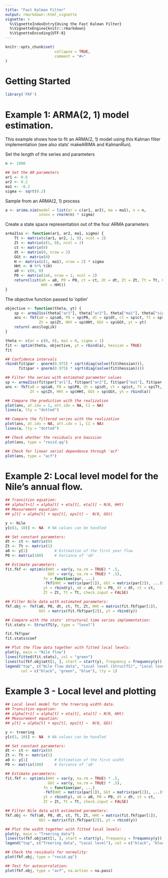 ```yaml
---
title: "Fast Kalman Filter"
output: rmarkdown::html_vignette
vignette: >
  %\VignetteIndexEntry{Using the Fast Kalman Filter}
  %\VignetteEngine{knitr::rmarkdown}
  %\VignetteEncoding{UTF-8}
---
```


```r
knitr::opts_chunk$set(
                      collapse = TRUE,
                      comment = "#>"
)
```
# Getting Started

```r
library('FKF')
```

# Example 1: ARMA(2, 1) model estimation.

This example shows how to fit an ARMA(2, 1) model using this Kalman filter
implementation (see also stats' makeARIMA and KalmanRun).

Set the length of the series and parameters

```r
n <- 1000

## Set the AR parameters
ar1 <- 0.6
ar2 <- 0.2
ma1 <- -0.2
sigma <- sqrt(0.2)
```

Sample from an ARMA(2, 1) process

```r
a <- arima.sim(model = list(ar = c(ar1, ar2), ma = ma1), n = n,
               innov = rnorm(n) * sigma)
```

Create a state space representation out of the four ARMA parameters

```r
arma21ss <- function(ar1, ar2, ma1, sigma) {
    Tt <- matrix(c(ar1, ar2, 1, 0), ncol = 2)
    Zt <- matrix(c(1, 0), ncol = 2)
    ct <- matrix(0)
    dt <- matrix(0, nrow = 2)
    GGt <- matrix(0)
    H <- matrix(c(1, ma1), nrow = 2) * sigma
    HHt <- H %*% t(H)
    a0 <- c(0, 0)
    P0 <- matrix(1e6, nrow = 2, ncol = 2)
    return(list(a0 = a0, P0 = P0, ct = ct, dt = dt, Zt = Zt, Tt = Tt, GGt = GGt,
                HHt = HHt))
}
```

The objective function passed to 'optim'
```r
objective <- function(theta, yt) {
    sp <- arma21ss(theta["ar1"], theta["ar2"], theta["ma1"], theta["sigma"])
    ans <- fkf(a0 = sp$a0, P0 = sp$P0, dt = sp$dt, ct = sp$ct, Tt = sp$Tt,
               Zt = sp$Zt, HHt = sp$HHt, GGt = sp$GGt, yt = yt)
    return(-ans$logLik)
}

theta <- c(ar = c(0, 0), ma1 = 0, sigma = 1)
fit <- optim(theta, objective, yt = rbind(a), hessian = TRUE)
fit
```

```r
## Confidence intervals
rbind(fit$par - qnorm(0.975) * sqrt(diag(solve(fit$hessian))),
      fit$par + qnorm(0.975) * sqrt(diag(solve(fit$hessian))))

## Filter the series with estimated parameter values
sp <- arma21ss(fit$par["ar1"], fit$par["ar2"], fit$par["ma1"], fit$par["sigma"])
ans <- fkf(a0 = sp$a0, P0 = sp$P0, dt = sp$dt, ct = sp$ct, Tt = sp$Tt,
           Zt = sp$Zt, HHt = sp$HHt, GGt = sp$GGt, yt = rbind(a))

## Compare the prediction with the realization
plot(ans, at.idx = 1, att.idx = NA, CI = NA)
lines(a, lty = "dotted")

## Compare the filtered series with the realization
plot(ans, at.idx = NA, att.idx = 1, CI = NA)
lines(a, lty = "dotted")

## Check whether the residuals are Gaussian
plot(ans, type = "resid.qq")

## Check for linear serial dependence through 'acf'
plot(ans, type = "acf")
```


# Example 2: Local level model for the Nile's annual flow.

```r
## Transition equation:
## alpha[t+1] = alpha[t] + eta[t], eta[t] ~ N(0, HHt)          
## Measurement equation:
## y[t] = alpha[t] + eps[t], eps[t] ~  N(0, GGt)

y <- Nile
y[c(3, 10)] <- NA  # NA values can be handled

## Set constant parameters:
dt <- ct <- matrix(0) 
Zt <- Tt <- matrix(1)
a0 <- y[1]            # Estimation of the first year flow 
P0 <- matrix(100)     # Variance of 'a0'

## Estimate parameters:
fit.fkf <- optim(c(HHt = var(y, na.rm = TRUE) * .5,
                   GGt = var(y, na.rm = TRUE) * .5),
                 fn = function(par, ...)
                 -fkf(HHt = matrix(par[1]), GGt = matrix(par[2]), ...)$logLik,
                 yt = rbind(y), a0 = a0, P0 = P0, dt = dt, ct = ct,
                 Zt = Zt, Tt = Tt, check.input = FALSE)

## Filter Nile data with estimated parameters:
fkf.obj <- fkf(a0, P0, dt, ct, Tt, Zt, HHt = matrix(fit.fkf$par[1]),
               GGt = matrix(fit.fkf$par[2]), yt = rbind(y))

## Compare with the stats' structural time series implementation:
fit.stats <- StructTS(y, type = "level")

fit.fkf$par
fit.stats$coef

## Plot the flow data together with fitted local levels:
plot(y, main = "Nile flow")
lines(fitted(fit.stats), col = "green")
lines(ts(fkf.obj$att[1, ], start = start(y), frequency = frequency(y)), col = "blue")
legend("top", c("Nile flow data", "Local level (StructTS)", "Local level (fkf)"),
       col = c("black", "green", "blue"), lty = 1)

```

# Example 3 - Local level and plotting

```r
## Local level model for the treering width data.
## Transition equation:
## alpha[t+1] = alpha[t] + eta[t], eta[t] ~ N(0, HHt)          
## Measurement equation:
## y[t] = alpha[t] + eps[t], eps[t] ~  N(0, GGt)

y <- treering
y[c(3, 10)] <- NA  # NA values can be handled

## Set constant parameters:
dt <- ct <- matrix(0) 
Zt <- Tt <- matrix(1)
a0 <- y[1]            # Estimation of the first width
P0 <- matrix(100)     # Variance of 'a0'

## Estimate parameters:
fit.fkf <- optim(c(HHt = var(y, na.rm = TRUE) * .5,
                   GGt = var(y, na.rm = TRUE) * .5),
                 fn = function(par, ...)
                 -fkf(HHt = matrix(par[1]), GGt = matrix(par[2]), ...)$logLik,
                 yt = rbind(y), a0 = a0, P0 = P0, dt = dt, ct = ct,
                 Zt = Zt, Tt = Tt, check.input = FALSE)

## Filter Nile data with estimated parameters:
fkf.obj <- fkf(a0, P0, dt, ct, Tt, Zt, HHt = matrix(fit.fkf$par[1]),
               GGt = matrix(fit.fkf$par[2]), yt = rbind(y))

## Plot the width together with fitted local levels:
plot(y, main = "Treering data")
lines(ts(fkf.obj$att[1, ], start = start(y), frequency = frequency(y)), col = "blue")
legend("top", c("Treering data", "Local level"), col = c("black", "blue"), lty = 1)

## Check the residuals for normality:
plot(fkf.obj, type = "resid.qq")

## Test for autocorrelation:
plot(fkf.obj, type = "acf", na.action = na.pass)

```
